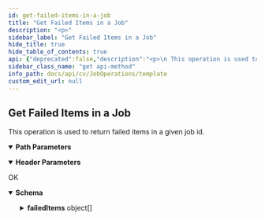 ```yaml
---
id: get-failed-items-in-a-job
title: "Get Failed Items in a Job"
description: "<p>"
sidebar_label: "Get Failed Items in a Job"
hide_title: true
hide_table_of_contents: true
api: {"deprecated":false,"description":"<p>\n This operation is used to return failed items in a given job id.\n</p>","operationId":"Get Failed Items in a Job","parameters":[{"description":"","in":"header","name":"Accept","required":true,"schema":{"example":"application/json","type":"string"}},{"description":"","in":"header","name":"Authtoken","required":true,"schema":{"example":"{{TOKEN}}","type":"string"}},{"description":"","in":"path","name":"jobId","required":true,"schema":{"type":"string"}}],"tags":["Job Operations"],"responses":{"200":{"description":"OK","content":{"application/json":{"schema":{"type":"object","properties":{"isFailedItemsCSV":{"type":"boolean"},"failedItems":{"type":"array","items":{"type":"object","properties":{"failureReason":{"type":"string"},"entity":{"type":"string"}}}}},"x-examples":{"Example 1":{"isFailedItemsCSV":false,"failedItems":[{"failureReason":"Access is denied.","entity":"C:/Users/Administrator/Desktop/BackupFolder\\RestrictedFolder/"},{"failureReason":"Access is denied.","entity":"C:/Users/Administrator/Desktop/BackupFolder\\RestrictedFolder/1.txt"}]}}},"examples":{"Example 1":{"value":{"isFailedItemsCSV":false,"failedItems":[{"failureReason":"Access is denied.","entity":"C:/Users/Administrator/Desktop/BackupFolder\\RestrictedFolder/"},{"failureReason":"Access is denied.","entity":"C:/Users/Administrator/Desktop/BackupFolder\\RestrictedFolder/1.txt"}]}}}}}}},"method":"get","path":"/Job/{jobId}/FailedItems","servers":[{"url":"http://{hostname}/webconsole/api","variables":{"hostname":{"default":"localhost","description":"Webconsole"}}}],"info":{"title":"Template","contact":{},"version":"1.0","description":"Template"},"postman":{"name":"Get Failed Items in a Job","description":{"content":"<p>\n This operation is used to return failed items in a given job id.\n</p>","type":"text/plain"},"url":{"path":["Job",":jobId","FailedItems"],"host":["{{baseUrl}}"],"query":[],"variable":[{"disabled":false,"description":{"content":"(Required) ","type":"text/plain"},"type":"any","value":"","key":"jobId"}]},"header":[{"disabled":false,"description":{"content":"(Required) ","type":"text/plain"},"key":"Authtoken","value":""},{"key":"Accept","value":"application/json"}],"method":"GET"}}
sidebar_class_name: "get api-method"
info_path: docs/api/cv/JobOperations/template
custom_edit_url: null
---
```



## Get Failed Items in a Job



<p>
 This operation is used to return failed items in a given job id.
</p>

<details style={{"marginBottom":"1rem"}} data-collapsed={false} open={true}><summary style={{}}><strong>Path Parameters</strong></summary><div><ul><ParamsItem className={"paramsItem"} param={{"description":"","in":"path","name":"jobId","required":true,"schema":{"type":"string"}}}></ParamsItem></ul></div></details><details style={{"marginBottom":"1rem"}} data-collapsed={false} open={true}><summary style={{}}><strong>Header Parameters</strong></summary><div><ul><ParamsItem className={"paramsItem"} param={{"description":"","in":"header","name":"Accept","required":true,"schema":{"example":"application/json","type":"string"}}}></ParamsItem><ParamsItem className={"paramsItem"} param={{"description":"","in":"header","name":"Authtoken","required":true,"schema":{"example":"{{TOKEN}}","type":"string"}}}></ParamsItem></ul></div></details><div><ApiTabs><TabItem label={"200"} value={"200"}><div>

OK

</div><div><MimeTabs schemaType={"response"}><TabItem label={"application/json"} value={"application/json"}><SchemaTabs><TabItem label={"Schema"} value={"Schema"}><details style={{}} data-collapsed={false} open={true}><summary style={{"textAlign":"left"}}><strong>Schema</strong></summary><div style={{"textAlign":"left","marginLeft":"1rem"}}></div><ul style={{"marginLeft":"1rem"}}><SchemaItem collapsible={false} name={"isFailedItemsCSV"} required={false} deprecated={undefined} schemaDescription={undefined} schemaName={"boolean"} qualifierMessage={undefined} defaultValue={undefined}></SchemaItem><SchemaItem collapsible={true} className={"schemaItem"}><details style={{}}><summary style={{}}><strong>failedItems</strong><span style={{"opacity":"0.6"}}> object[]</span></summary><div style={{"marginLeft":"1rem"}}><SchemaItem collapsible={false} name={"failureReason"} required={false} deprecated={undefined} schemaDescription={undefined} schemaName={"string"} qualifierMessage={undefined} defaultValue={undefined}></SchemaItem><SchemaItem collapsible={false} name={"entity"} required={false} deprecated={undefined} schemaDescription={undefined} schemaName={"string"} qualifierMessage={undefined} defaultValue={undefined}></SchemaItem></div></details></SchemaItem></ul></details></TabItem><TabItem label={"Example (from schema)"} value={"Example (from schema)"}><ResponseSamples responseExample={"{\n  \"isFailedItemsCSV\": true,\n  \"failedItems\": [\n    {\n      \"failureReason\": \"string\",\n      \"entity\": \"string\"\n    }\n  ]\n}"} language={"json"}></ResponseSamples></TabItem><TabItem label={" Example 1"} value={" Example 1"}><ResponseSamples responseExample={"{\n  \"isFailedItemsCSV\": false,\n  \"failedItems\": [\n    {\n      \"failureReason\": \"Access is denied.\",\n      \"entity\": \"C:/Users/Administrator/Desktop/BackupFolder\\\\RestrictedFolder/\"\n    },\n    {\n      \"failureReason\": \"Access is denied.\",\n      \"entity\": \"C:/Users/Administrator/Desktop/BackupFolder\\\\RestrictedFolder/1.txt\"\n    }\n  ]\n}"} language={"json"}></ResponseSamples></TabItem></SchemaTabs></TabItem></MimeTabs></div></TabItem></ApiTabs></div>
      